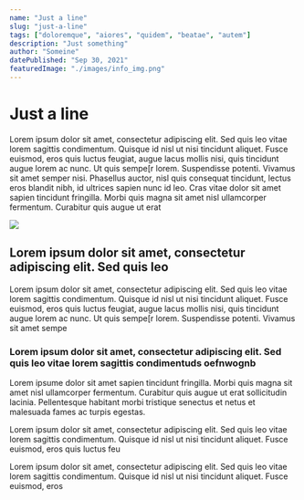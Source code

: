 ```yaml
---
name: "Just a line"
slug: "just-a-line"
tags: ["doloremque", "aiores", "quidem", "beatae", "autem"]
description: "Just something"
author: "Someine"
datePublished: "Sep 30, 2021"
featuredImage: "./images/info_img.png"
---
```



# Just a line

Lorem ipsum dolor sit amet, consectetur adipiscing elit. Sed quis leo
vitae lorem sagittis condimentum. Quisque id nisl ut nisi tincidunt
aliquet. Fusce euismod, eros quis luctus feugiat, augue lacus mollis
nisi, quis tincidunt augue lorem ac nunc. Ut quis sempe[r lorem.
Suspendisse potenti. Vivamus sit amet semper nisi. Phasellus auctor,
nisl quis consequat tincidunt, lectus eros blandit nibh, id ultrices
sapien nunc id leo. Cras vitae dolor sit amet sapien tincidunt
fringilla. Morbi quis magna sit amet nisl ullamcorper
fermentum. Curabitur quis augue ut erat

![](./images/curve-square)

## Lorem ipsum dolor sit amet, consectetur adipiscing elit. Sed quis leo

Lorem ipsum dolor sit amet, consectetur adipiscing elit. Sed quis leo
vitae lorem sagittis condimentum. Quisque id nisl ut nisi tincidunt
aliquet. Fusce euismod, eros quis luctus feugiat, augue lacus mollis
nisi, quis tincidunt augue lorem ac nunc. Ut quis sempe[r lorem.
Suspendisse potenti. Vivamus sit amet sempe

### Lorem ipsum dolor sit amet, consectetur adipiscing elit. Sed quis leo vitae lorem sagittis condimentuds oefnwognb

Lorem ipsume dolor sit amet sapien tincidunt
fringilla. Morbi quis magna sit amet nisl ullamcorper
fermentum. Curabitur quis augue ut erat sollicitudin
lacinia. Pellentesque habitant morbi tristique senectus et netus et
malesuada fames ac turpis egestas.

Lorem ipsum dolor sit amet, consectetur adipiscing elit. Sed quis leo
vitae lorem sagittis condimentum. Quisque id nisl ut nisi tincidunt
aliquet. Fusce euismod, eros quis luctus feu


Lorem ipsum dolor sit amet, consectetur adipiscing elit. Sed quis leo
vitae lorem sagittis condimentum. Quisque id nisl ut nisi tincidunt
aliquet. Fusce euismod, eros